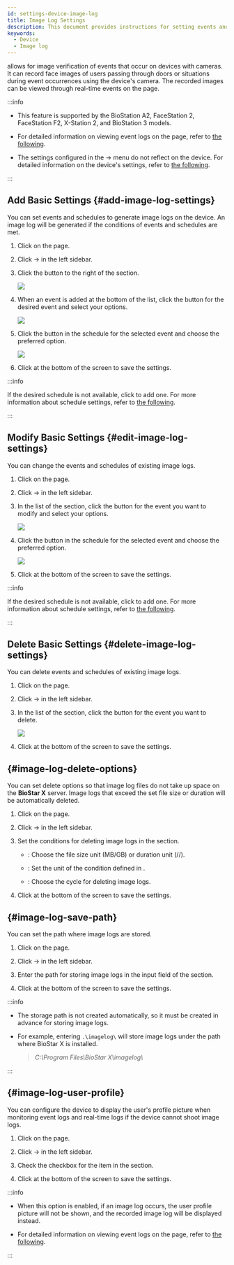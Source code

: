 ```yaml
---
id: settings-device-image-log
title: Image Log Settings
description: This document provides instructions for setting events and schedules to generate image logs, options for deleting image logs, and methods for configuring storage paths.
keywords:
  - Device
  - Image log
---
```


<Cmd sid='common.imageLog' product='2' /> allows for image verification of events that occur on devices with cameras. It can record face images of users passing through doors or situations during event occurrences using the device's camera. The recorded images can be viewed through real-time events on the <Cmd sid='shell.header.arena' /> page.

:::info

* This feature is supported by the BioStation A2, FaceStation 2, FaceStation F2, X-Station 2, and BioStation 3 models.

* For detailed information on viewing event logs on the <Cmd sid='shell.header.arena' /> page, refer to [the following](monitoring-event).

* The settings configured in the <Cmd sid='shell.header.setting' /> → <Cmd sid='common.imageLog' product='2' /> menu do not reflect on the device. For detailed information on the device's <Cmd sid='common.imageLog' product='2' /> settings, refer to [the following](settings-device-details-advanced#image-log-settings).

:::

## Add Basic Settings {#add-image-log-settings}

You can set events and schedules to generate image logs on the device. An image log will be generated if the conditions of events and schedules are met.

1. Click <Cmd sid='shell.header.setting' /> on the <Cmd sid='shell.header.launcher' /> page.

2. Click <Cmd sid='setting.menu.device.root' /> → <Cmd sid='setting.menu.device.imageLog' /> in the left sidebar.

3. Click the <Cmd sid='button.plusAdd' product='2' /> button to the right of the <Cmd sid='common.preset' product='2' /> section.

   <Image src='/img/biostarx-setting-device-imagelog-add.png' />

4. When an event is added at the bottom of the list, click the <IcDown /> button for the desired event and select your options.

   <Image src='/img/biostarx-setting-device-imagelog-select-event.png' />

5. Click the <IcDown /> button in the schedule for the selected event and choose the preferred option.

   <Image src='/img/biostarx-setting-device-imagelog-select-schedule.png' />

6. Click <Cmd sid='button.apply' product='2' /> at the bottom of the screen to save the settings.

:::info

If the desired schedule is not available, click <Cmd sid='button.plusAddSchedule' product='2' /> to add one. For more information about schedule settings, refer to [the following](settings-schedule).

:::

## Modify Basic Settings {#edit-image-log-settings}

You can change the events and schedules of existing image logs.

1. Click <Cmd sid='shell.header.setting' /> on the <Cmd sid='shell.header.launcher' /> page.

2. Click <Cmd sid='setting.menu.device.root' /> → <Cmd sid='setting.menu.device.imageLog' /> in the left sidebar.

3. In the list of the <Cmd sid='common.preset' product='2' /> section, click the <IcDown /> button for the event you want to modify and select your options.

   <Image src='/img/biostarx-setting-device-imagelog-select-event.png' />

4. Click the <IcDown /> button in the schedule for the selected event and choose the preferred option.

   <Image src='/img/biostarx-setting-device-imagelog-select-schedule.png' />

5. Click <Cmd sid='button.apply' product='2' /> at the bottom of the screen to save the settings.

:::info

If the desired schedule is not available, click <Cmd sid='button.plusAddSchedule' product='2' /> to add one. For more information about schedule settings, refer to [the following](settings-schedule).

:::

## Delete Basic Settings {#delete-image-log-settings}

You can delete events and schedules of existing image logs.

1. Click <Cmd sid='shell.header.setting' /> on the <Cmd sid='shell.header.launcher' /> page.

2. Click <Cmd sid='setting.menu.device.root' /> → <Cmd sid='setting.menu.device.imageLog' /> in the left sidebar.

3. In the list of the <Cmd sid='common.preset' product='2' /> section, click the <IcTrash2 /> button for the event you want to delete.

   <Image src='/img/biostarx-setting-device-imagelog-remove.png' />

4. Click <Cmd sid='button.apply' product='2' /> at the bottom of the screen to save the settings.

## <Cmd sid='setting.imageLog.deleteOption' product='2' className='bold' /> {#image-log-delete-options}

You can set delete options so that image log files do not take up space on the **BioStar X** server. Image logs that exceed the set file size or duration will be automatically deleted. 

1. Click <Cmd sid='shell.header.setting' /> on the <Cmd sid='shell.header.launcher' /> page.

2. Click <Cmd sid='setting.menu.device.root' /> → <Cmd sid='setting.menu.device.imageLog' /> in the left sidebar.

3. Set the conditions for deleting image logs in the <Cmd sid='setting.imageLog.deleteOption' product='2' /> section.

   * <Cmd sid='setting.imageLog.deleteOption' product='2' />: Choose the file size unit (<Cmd>MB</Cmd>/<Cmd>GB</Cmd>) or duration unit (<Cmd sid='setting.imageLog.deleteOption.day' product='2' />/<Cmd sid='setting.imageLog.deleteOption.week' product='2' />/<Cmd sid='setting.imageLog.deleteOption.month' product='2' />).

   * <Cmd sid='setting.imageLog.deleteOption.log.amount' product='2' />: Set the unit of the condition defined in <Cmd sid='setting.imageLog.deleteOption' product='2' />.

   * <Cmd sid='setting.imageLog.deleteCheckDuration' product='2' />: Choose the cycle for deleting image logs.

4. Click <Cmd sid='button.apply' product='2' /> at the bottom of the screen to save the settings.

## <Cmd sid='setting.imageLog.storagePath' product='2' className='bold' /> {#image-log-save-path}

You can set the path where image logs are stored. 

1. Click <Cmd sid='shell.header.setting' /> on the <Cmd sid='shell.header.launcher' /> page.

2. Click <Cmd sid='setting.menu.device.root' /> → <Cmd sid='setting.menu.device.imageLog' /> in the left sidebar.

3. Enter the path for storing image logs in the <Cmd sid='setting.imageLog.imageLogFilePath' product='2' /> input field of the <Cmd sid='setting.imageLog.storagePath' product='2' /> section.

4. Click <Cmd sid='button.apply' product='2' /> at the bottom of the screen to save the settings.

:::info

* The storage path is not created automatically, so it must be created in advance for storing image logs.

* For example, entering `.\imagelog\` will store image logs under the path where BioStar X is installed. 

  > *C:\\Program Files\\BioStar X\\imagelog\\*

:::

## <Cmd sid='setting.image_log.title' product='2' className='bold' /> {#image-log-user-profile}

You can configure the device to display the user's profile picture when monitoring event logs and real-time logs if the device cannot shoot image logs.

1. Click <Cmd sid='shell.header.setting' /> on the <Cmd sid='shell.header.launcher' /> page.

2. Click <Cmd sid='setting.menu.device.root' /> → <Cmd sid='setting.menu.device.imageLog' /> in the left sidebar.

3. Check the checkbox for the <Cmd sid='setting.image_log.display' product='2' /> item in the <Cmd sid='setting.image_log.title' product='2' /> section.

4. Click <Cmd sid='button.apply' product='2' /> at the bottom of the screen to save the settings.

:::info

* When this option is enabled, if an image log occurs, the user profile picture will not be shown, and the recorded image log will be displayed instead.

* For detailed information on viewing event logs on the <Cmd sid='shell.header.arena' /> page, refer to [the following](monitoring-event).

:::
